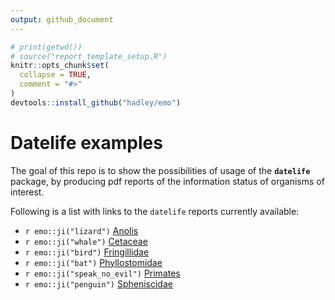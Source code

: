 ```yaml
---
output: github_document
---
```


```r
# print(getwd())
# source("report_template_setup.R")
knitr::opts_chunk$set(
  collapse = TRUE,
  comment = "#>"
)
devtools::install_github("hadley/emo")
```
# Datelife examples


The goal of this repo is to show the possibilities of usage of the **`datelife`** package, by producing pdf reports of the information status of organisms of interest. 

Following is a list with links to the `datelife` reports currently available:

<!-- ``` {r echo = FALSE, warning=FALSE, message = FALSE, results = 'asis'}
# emo::ji("speak_no_evil")
# emo::ji("lizard")
# emo::ji("whale")
# emo::ji("bird")
# emo::ji("bat")
# emo::ji("penguin")
``` -->

- `r emo::ji("lizard")` [Anolis](https://github.com/LunaSare/datelife_examples/blob/master/docs/Anolis_report.pdf)
- `r emo::ji("whale")` [Cetaceae](https://github.com/LunaSare/datelife_examples/blob/master/docs/Cetacea_report.pdf)
- `r emo::ji("bird")` [Fringillidae](https://github.com/LunaSare/datelife_examples/blob/master/docs/Fringillidae_report.pdf)
- `r emo::ji("bat")` [Phyllostomidae](https://github.com/LunaSare/datelife_examples/blob/master/docs/Phyllostomidae_report.pdf)
- `r emo::ji("speak_no_evil")` [Primates](https://github.com/LunaSare/datelife_examples/blob/master/docs/Primates_report.pdf)
- `r emo::ji("penguin")` [Spheniscidae](https://github.com/LunaSare/datelife_examples/blob/master/docs/Spheniscidae_report.pdf)
